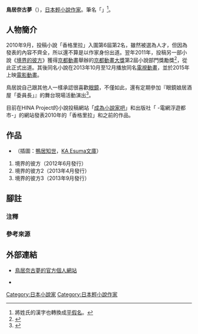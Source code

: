 {{multiple issues|
{{Notability Unreferenced|time=2016-09-12T14:01:14+00:00}}
{{Primarysources|time=2016-09-12T14:01:14+00:00}}
}}
{{Infobox writer  <!--For more information, see [[:Template:Infobox_Writer/doc|:Template:Infobox Writer/doc]].-->
| name = 鳥居奈古夢
| honorific_prefix = 
| honorific_suffix = 
| image = 
| image_size = 
| alt = 
| caption = 
| native_name = 鳥居 なごむ
| native_name_lang = ja
| kana = とりい なごむ
| romaji = Torii Nagomu
| zi = 
| hao = 
| pseudonym = 
| birth_name = 
| birth_date = 
| birth_place = 
| death_date = 
| death_place = 
| resting_place = 
| occupation = [[輕小說|輕小說作家]]
| language = [[日本語|日本語]]
| nationality = {{JPN}}
| ethnicity = 
| citizenship = 
| education = 
| alma_mater = 
| period = 2010年－
| genre = 
| subject =  
| movement = 
| notableworks = 《[[境界的彼方|境界的彼方]]》
| spouse = 
| partner = 
| children = 
| relatives = 
| awards = 第2屆[[京都動畫大獎|京都動畫大獎]]小說部門獎勵獎<br />（《境界的彼方》）
| signature = 
| signature_alt = 
| years_active = 2011年－
| module = 
| website = 
| portaldisp = 
}}
{{japanese|japanese=鳥居 なごむ|kana=とりい なごむ|romaji=Torii Nagomu}}
{{小說}}
'''鳥居奈古夢'''（{{lang-ja|鳥居 なごむ}}{{bd||}}），[[日本|日本]][[輕小說|輕小說作家]]。筆名「'''{{lang|ja|とりいなごむ}}'''」<ref group="注">將姓氏的漢字也轉換成[[平假名|平假名]]。</ref>。

== 人物簡介 ==
2010年9月，投稿小說「香格里拉」入圍第6屆{{link-ja|講談社BOX新人賞“Powers”|講談社BOX新人賞}}第2名，雖然被選為人才，但因為發表的內容不齊全，所以還不算是以作家身份出道。翌年2011年，投稿另一部小說《[[境界的彼方|境界的彼方]]》獲得[[京都動畫|京都動畫]]舉辦的[[京都動畫大獎|京都動畫大獎]]第2屆小說部門獎勵獎<ref>{{Cite web|date=|url=http://www.kyotoanimation.co.jp/kyoani_award/archive/|title=京都動畫大獎歷屆得獎作品|work=|author=|publisher=[[京都動畫|京都動畫]]|accessdate=2016-09-12|language=ja}}</ref>，從此正式出道。其後同名小說在2013年10月至12月播放同名[[電視動畫|電視動畫]]，並於2015年上映[[電影動畫|電影動畫]]。

鳥居說自己跟其他人一樣承認很喜歡[[眼鏡|眼鏡]]，不僅如此，還有定期參加『眼鏡娘居酒屋「委員長」』的舞台現場活動演出<ref>{{Cite web|date=|url=http://meganekkokyodan.org/honden/|script-title=ja:「めがねっ娘教団ヴァーチャル本殿 -めがねっ娘を愛でる心で世界平和を実現します-」公式官網|work=|author=|publisher=|accessdate=2016-09-12|language=ja}}</ref>。

目前在HINA Project的小說投稿網站「[[成為小說家吧|成為小說家吧]]」和出版社「{{link-ja|AlphaPolis|アルファポリス}} -電網浮遊都市-」的網站發表2010年的「香格里拉」和之前的作品。

== 作品 ==
* {{nihongo|[[境界的彼方|境界的彼方]]|境界の彼方}}（插圖：[[鴨居知世|鴨居知世]]，[[KA_Esuma文庫|KA Esuma文庫]]）
# 境界的彼方（2012年6月發行）
# 境界的彼方2（2013年4月發行）
# 境界的彼方3（2013年9月發行）

== 腳註 ==
=== 注釋 ===
{{reflist|group="注"}}

=== 參考來源 ===
{{reflist}}

== 外部連結 ==
* [http://novel21.web.fc2.com/index.html 鳥居奈古夢的官方個人網站] {{ja icon}}
* {{Twitter|t_nagomu}} {{ja icon}}

{{Normdaten}}
{{DEFAULTSORT:Torii Nagomu}}
[[Category:日本小說家|Category:日本小說家]]
[[Category:日本輕小說作家|Category:日本輕小說作家]]